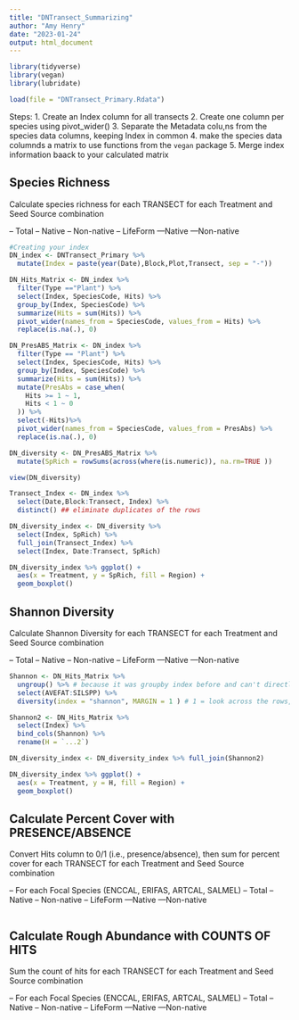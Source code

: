 ```yaml
---
title: "DNTransect_Summarizing"
author: "Amy Henry"
date: "2023-01-24"
output: html_document
---
```


```r
library(tidyverse)
library(vegan)
library(lubridate)

load(file = "DNTransect_Primary.Rdata")
```

Steps:
1. Create an Index column for all transects
2. Create one column per species using pivot_wider()
3. Separate the Metadata colu,ns from the species data columns, keeping Index in common
4. make the species data columnds a matrix to use functions from the `vegan` package
5. Merge index information baack to your calculated matrix

## Species Richness
Calculate species richness for each TRANSECT for each Treatment and Seed Source combination

-- Total
-- Native
-- Non-native
-- LifeForm
---Native
---Non-native
```r
#Creating your index
DN_index <- DNTransect_Primary %>% 
  mutate(Index = paste(year(Date),Block,Plot,Transect, sep = "-"))

DN_Hits_Matrix <- DN_index %>% 
  filter(Type =="Plant") %>%
  select(Index, SpeciesCode, Hits) %>% 
  group_by(Index, SpeciesCode) %>%
  summarize(Hits = sum(Hits)) %>%
  pivot_wider(names_from = SpeciesCode, values_from = Hits) %>%
  replace(is.na(.), 0)

DN_PresABS_Matrix <- DN_index %>% 
  filter(Type == "Plant") %>%
  select(Index, SpeciesCode, Hits) %>%
  group_by(Index, SpeciesCode) %>%
  summarize(Hits = sum(Hits)) %>%
  mutate(PresAbs = case_when(
    Hits >= 1 ~ 1,
    Hits < 1 ~ 0
  )) %>%
  select(-Hits)%>%
  pivot_wider(names_from = SpeciesCode, values_from = PresAbs) %>%
  replace(is.na(.), 0)

DN_diversity <- DN_PresABS_Matrix %>%
  mutate(SpRich = rowSums(across(where(is.numeric)), na.rm=TRUE ))

view(DN_diversity)

Transect_Index <- DN_index %>% 
  select(Date,Block:Transect, Index) %>% 
  distinct() ## eliminate duplicates of the rows

DN_diversity_index <- DN_diversity %>% 
  select(Index, SpRich) %>% 
  full_join(Transect_Index) %>%
  select(Index, Date:Transect, SpRich)

DN_diversity_index %>% ggplot() +
  aes(x = Treatment, y = SpRich, fill = Region) +
  geom_boxplot()

```

## Shannon Diversity
Calculate Shannon Diversity for each TRANSECT for each Treatment and Seed Source combination

-- Total
-- Native
-- Non-native
-- LifeForm
---Native
---Non-native
```r
Shannon <- DN_Hits_Matrix %>% 
  ungroup() %>% # because it was groupby index before and can't directly remove that grouping factor
  select(AVEFAT:SILSPP) %>% 
  diversity(index = "shannon", MARGIN = 1 ) # 1 = look across the rows, 2 = look across the columns

Shannon2 <- DN_Hits_Matrix %>% 
  select(Index) %>% 
  bind_cols(Shannon) %>%
  rename(H = `...2`)

DN_diversity_index <- DN_diversity_index %>% full_join(Shannon2)

DN_diversity_index %>% ggplot() + 
  aes(x = Treatment, y = H, fill = Region) +
  geom_boxplot()

```


## Calculate Percent Cover with PRESENCE/ABSENCE
Convert Hits column to 0/1 (i.e., presence/absence), then sum for percent cover for each TRANSECT for each Treatment and Seed Source combination

-- For each Focal Species (ENCCAL, ERIFAS, ARTCAL, SALMEL)
-- Total
-- Native
-- Non-native
-- LifeForm
---Native
---Non-native
```r

```

## Calculate Rough Abundance with COUNTS OF HITS
Sum the count of hits for each TRANSECT for each Treatment and Seed Source combination

-- For each Focal Species (ENCCAL, ERIFAS, ARTCAL, SALMEL)
-- Total
-- Native
-- Non-native
-- LifeForm
---Native
---Non-native
```r

```



